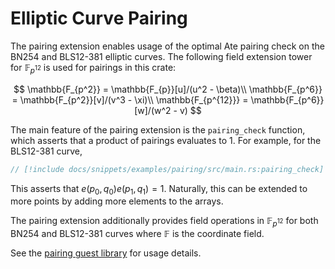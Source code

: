 # Elliptic Curve Pairing

The pairing extension enables usage of the optimal Ate pairing check on the BN254 and BLS12-381 elliptic curves. The following field extension tower for $\mathbb{F}_{p^{12}}$ is used for pairings in this crate:

$$
\mathbb{F_{p^2}} = \mathbb{F_{p}}[u]/(u^2 - \beta)\\
\mathbb{F_{p^6}} = \mathbb{F_{p^2}}[v]/(v^3 - \xi)\\
\mathbb{F_{p^{12}}} = \mathbb{F_{p^6}}[w]/(w^2 - v)
$$

The main feature of the pairing extension is the `pairing_check` function, which asserts that a product of pairings evaluates to 1.
For example, for the BLS12-381 curve,

```rust
// [!include docs/snippets/examples/pairing/src/main.rs:pairing_check]
```

This asserts that $e(p_0, q_0) e(p_1, q_1) = 1$.
Naturally, this can be extended to more points by adding more elements to the arrays.

The pairing extension additionally provides field operations in $\mathbb{F}_{p^{12}}$ for both BN254 and BLS12-381 curves where $\mathbb{F}$ is the coordinate field.

See the [pairing guest library](/book/guest-libraries/pairing) for usage details.
